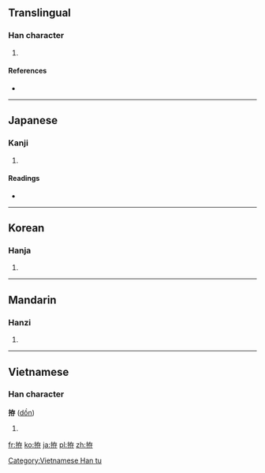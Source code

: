 ==Translingual==

===Han character===
{{Han char|rn=64|rad=手|as=06|sn=9|four=5404<sub>7</sub>|canj=手大中木 (QKLD)}}

# {{defn|Han|sort=手06}}

====References====
* {{Han ref|kx=0428.110|dkj=12001|dj=0777.050|hdz=31868.010|uh=62F5|ud=25333|bh=CED7|bd=52951}}

----

==Japanese==

===Kanji===
{{ja-kanji|grade=|rs=手06}}

# {{defn|lang=ja|sort=手06}}

====Readings====
* {{ja-readings|on=[[そん]] (son)|kun=[[こしらえる]] (koshiraeru)}}

----

==Korean==

===Hanja===
{{ko-hanja|hangeul=존|eumhun=|rv=jon|mr=chon|y=con}}

# {{defn|lang=ko|sort=手06}}

----

==Mandarin==

===Hanzi===
{{cmn-hanzi|pin=[[cún]] ([[cun2]])|wg=ts'un<sup>2</sup>}}

# {{defn|lang=cmn|sort=手06}}

----

==Vietnamese==

===Han character===
'''拵''' ([[dồn]])

# {{defn|lang=vi}}

[[Category:Vietnamese Han tu]]

[[fr:拵]]
[[ko:拵]]
[[ja:拵]]
[[pl:拵]]
[[zh:拵]]